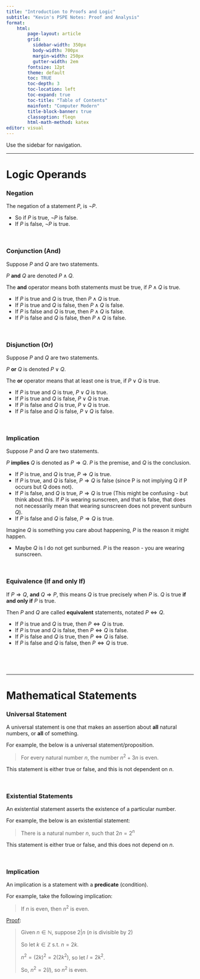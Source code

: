 ```yaml
---
title: "Introduction to Proofs and Logic"
subtitle: "Kevin's PSPE Notes: Proof and Analysis"
format:
    html:
        page-layout: article
        grid:
          sidebar-width: 350px
          body-width: 700px
          margin-width: 250px
          gutter-width: 2em
        fontsize: 12pt
        theme: default
        toc: TRUE
        toc-depth: 3
        toc-location: left
        toc-expand: true
        toc-title: "Table of Contents"
        mainfont: "Computer Modern"
        title-block-banner: true
        classoption: fleqn
        html-math-method: katex
editor: visual
---
```


Use the sidebar for navigation.

------------------------------------------------------------------------

# **Logic Operands**

### Negation

The negation of a statement $P$, is $\neg P$.

-   So if $P$ is true, $\neg P$ is false.
-   If $P$ is false, $\neg P$ is true.

<br />

### Conjunction (And)

Suppose $P$ and $Q$ are two statements.

$P$ **and** $Q$ are denoted $P \wedge Q$.

The **and** operator means both statements must be true, if $P \wedge Q$ is true.

-   If $P$ is true and $Q$ is true, then $P \wedge Q$ is true.
-   If $P$ is true and $Q$ is false, then $P \wedge Q$ is false.
-   If $P$ is false and $Q$ is true, then $P \wedge Q$ is false.
-   If $P$ is false and $Q$ is false, then $P \wedge Q$ is false.

<br />

### Disjunction (Or)

Suppose $P$ and $Q$ are two statements.

$P$ **or** $Q$ is denoted $P \vee Q$.

The **or** operator means that at least one is true, if $P \vee Q$ is true.

-   If $P$ is true and $Q$ is true, $P \vee Q$ is true.
-   If $P$ is true and $Q$ is false, $P \vee Q$ is true.
-   If $P$ is false and $Q$ is true, $P \vee Q$ is true.
-   If $P$ is false and $Q$ is false, $P \vee Q$ is false.

<br />

### Implication

Suppose $P$ and $Q$ are two statements.

$P$ **implies** $Q$ is denoted as $P \Rightarrow Q$. $P$ is the premise, and $Q$ is the conclusion.

-   If $P$ is true, and $Q$ is true, $P \Rightarrow Q$ is true.
-   If $P$ is true, and $Q$ is false, $P \Rightarrow Q$ is false (since P is not implying Q if P occurs but Q does not).
-   If $P$ is false, and $Q$ is true, $P \Rightarrow Q$ is true (This might be confusing - but think about this. If $P$ is wearing sunscreen, and that is false, that does not necessarily mean that wearing sunscreen does not prevent sunburn $Q$).
-   If $P$ is false and $Q$ is false, $P \Rightarrow Q$ is true.

Imagine $Q$ is something you care about happening, $P$ is the reason it might happen.

-   Maybe $Q$ is I do not get sunburned. $P$ is the reason - you are wearing sunscreen.

<br />

### Equivalence (If and only If)

If $P \Rightarrow Q$, **and** $Q \Rightarrow P$, this means $Q$ is true precisely when $P$ is. $Q$ is true **if and only if** $P$ is true.

Then $P$ and $Q$ are called **equivalent** statements, notated $P \Leftrightarrow Q$.

-   If $P$ is true and $Q$ is true, then $P \Leftrightarrow Q$ is true.
-   If $P$ is true and $Q$ is false, then $P \Leftrightarrow Q$ is false.
-   If $P$ is false and $Q$ is true, then $P \Leftrightarrow Q$ is false.
-   If $P$ is false and $Q$ is false, then $P \Leftrightarrow Q$ is true.

<br />

<br />

------------------------------------------------------------------------

# **Mathematical Statements**

### Universal Statement

A universal statement is one that makes an assertion about **all** natural numbers, or **all** of something.

For example, the below is a universal statement/proposition.

> For every natural number $n$, the number $n^2+3n$ is even.

This statement is either true or false, and this is not dependent on $n$.

<br />

### Existential Statements

An existential statement asserts the existence of a particular number.

For example, the below is an existential statement:

> There is a natural number $n$, such that $2n = 2^n$

This statement is either true or false, and this does not depend on $n$.

<br />

### Implication

An implication is a statement with a **predicate** (condition).

For example, take the following implication:

> If $n$ is even, then $n^2$ is even.

[Proof]{.underline}:

> Given $n \in \mathbb N$, suppose $2 | n$ ($n$ is divisible by 2)
>
> So let $k \in \mathbb Z$ s.t. $n = 2k$.
>
> $n^2 = (2k)^2 = 2(2k^2)$, so let $l = 2k^2$.
>
> So, $n^2 = 2(l)$, so $n^2$ is even.

